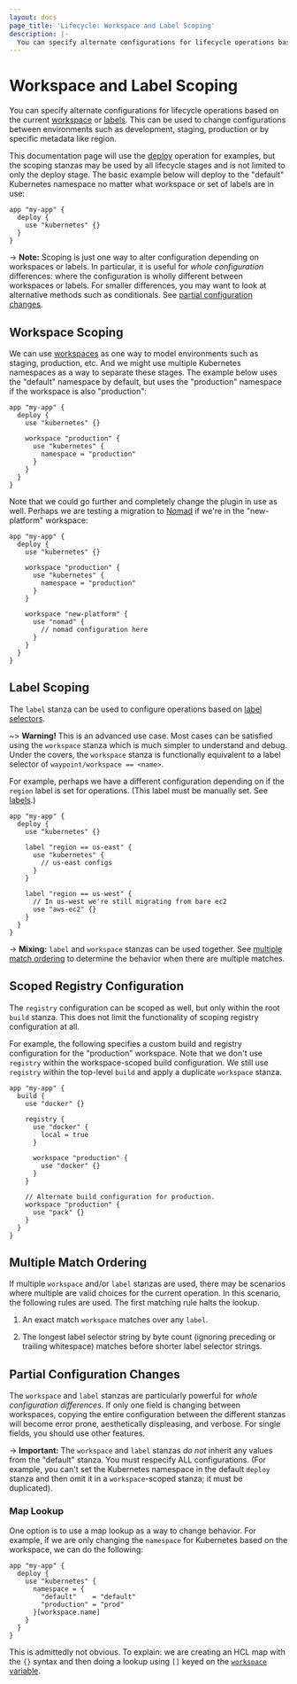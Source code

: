 ```yaml
---
layout: docs
page_title: 'Lifecycle: Workspace and Label Scoping'
description: |-
  You can specify alternate configurations for lifecycle operations based on the current workspace or labels. This can be used to change configurations between environments such as development, staging, production.
---
```


# Workspace and Label Scoping

You can specify alternate configurations for lifecycle operations
based on the current [workspace](/docs/workspaces) or
[labels](/docs/lifecycle/labels). This can be used to change
configurations between environments such as development, staging,
production or by specific metadata like region.

This documentation page will use the [deploy](/docs/lifecycle/deploy)
operation for examples, but the scoping stanzas may be used by
all lifecycle stages and is not limited to only the deploy stage.
The basic example below will deploy to the "default" Kubernetes
namespace no matter what workspace or set of labels are in use:

```hcl
app "my-app" {
  deploy {
    use "kubernetes" {}
  }
}
```

-> **Note:** Scoping is just one way to alter configuration depending
on workspaces or labels. In particular, it is useful for
_whole configuration_ differences: where the configuration is wholly different
between workspaces or labels. For smaller differences, you may want to look
at alternative methods such as conditionals. See
[partial configuration changes](#partial-configuration-changes).

## Workspace Scoping

We can use [workspaces](/docs/workspaces) as one way to model environments
such as staging, production, etc. And we might use multiple Kubernetes
namespaces as a way to separate these stages. The example below uses
the "default" namespace by default, but uses the "production" namespace
if the workspace is also "production":

```hcl
app "my-app" {
  deploy {
    use "kubernetes" {}

    workspace "production" {
      use "kubernetes" {
        namespace = "production"
      }
    }
  }
}
```

Note that we could go further and completely change the plugin in use as well.
Perhaps we are testing a migration to [Nomad](https://www.nomadproject.io/)
if we're in the "new-platform" workspace:

```hcl
app "my-app" {
  deploy {
    use "kubernetes" {}

    workspace "production" {
      use "kubernetes" {
        namespace = "production"
      }
    }

    workspace "new-platform" {
      use "nomad" {
        // nomad configuration here
      }
    }
  }
}
```

## Label Scoping

The `label` stanza can be used to configure operations based on
[label selectors](/docs/lifecycle/labels#label-selector-syntax).

~> **Warning!** This is an advanced use case. Most cases can be satisfied
using the `workspace` stanza which is much simpler to understand and debug.
Under the covers, the `workspace` stanza is functionally equivalent to a
label selector of `waypoint/workspace == <name>`.

For example, perhaps we have a different configuration
depending on if the `region` label is set for operations. (This label
must be manually set. See [labels](/docs/lifecycle/labels).)

```hcl
app "my-app" {
  deploy {
    use "kubernetes" {}

    label "region == us-east" {
      use "kubernetes" {
        // us-east configs
      }
    }

    label "region == us-west" {
      // In us-west we're still migrating from bare ec2
      use "aws-ec2" {}
    }
  }
}
```

-> **Mixing:** `label` and `workspace` stanzas can be used together.
See [multiple match ordering](#multiple-match-ordering) to determine
the behavior when there are multiple matches.

## Scoped Registry Configuration

The `registry` configuration can be scoped as well, but only within
the root `build` stanza. This does not limit the functionality of scoping
registry configuration at all.

For example, the following specifies a custom build and registry configuration
for the "production" workspace. Note that we don't use `registry` within
the workspace-scoped build configuration. We still use `registry` within
the top-level `build` and apply a duplicate `workspace` stanza.

```hcl
app "my-app" {
  build {
    use "docker" {}

    registry {
      use "docker" {
        local = true
      }

      workspace "production" {
        use "docker" {}
      }
    }

    // Alternate build configuration for production.
    workspace "production" {
      use "pack" {}
    }
  }
}
```

## Multiple Match Ordering

If multiple `workspace` and/or `label` stanzas are used, there may be
scenarios where multiple are valid choices for the current operation.
In this scenario, the following rules are used. The first matching rule
halts the lookup.

1. An exact match `workspace` matches over any `label`.

2. The longest label selector string by byte count (ignoring preceding or trailing
   whitespace) matches before shorter label selector strings.

## Partial Configuration Changes

The `workspace` and `label` stanzas are particularly powerful for
_whole configuration differences_. If only one field is changing between
workspaces, copying the entire configuration between the different stanzas
will become error prone, aesthetically displeasing, and verbose. For
single fields, you should use other features.

-> **Important:** The `workspace` and `label` stanzas _do not_ inherit
any values from the "default" stanza. You must respecify ALL configurations.
(For example, you can't set the Kubernetes namespace in the default `deploy`
stanza and then omit it in a `workspace`-scoped stanza; it must be duplicated).

### Map Lookup

One option is to use a map lookup as a way to change behavior. For example,
if we are only changing the `namespace` for Kubernetes based on the workspace,
we can do the following:

```hcl
app "my-app" {
  deploy {
    use "kubernetes" {
      namespace = {
        "default"    = "default"
        "production" = "prod"
      }[workspace.name]
    }
  }
}
```

This is admittedly not obvious. To explain: we are creating an HCL map
with the `{}` syntax and then doing a lookup using `[]` keyed on
the [`workspace` variable](/docs/waypoint-hcl/variables/workspace).
